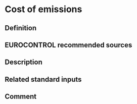 # Cost of emissions

## Definition

## EUROCONTROL recommended sources

## Description

## Related standard inputs

## Comment

